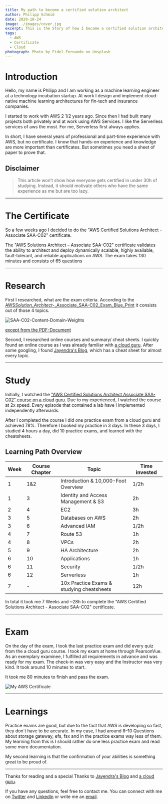 ```yaml
---
title: My path to become a certified solution architect
author: Philipp Schmid
date: 2020-10-24
image: ./images/cover.jpg
excerpt: This is the Story of how I became a certified solution architect within 28 hours of preparation.
tags:
  - AWS
  - Certificate
  - Cloud
photograph: Photo by Fidel Fernando on Unsplash
---
```


# Introduction

Hello, my name is Philipp and I am working as a machine learning engineer at a technology incubation startup. At work I
design and implement cloud-native machine learning architectures for fin-tech and insurance companies.

I started to work with AWS 2 1/2 years ago. Since then I had built many projects both privately and at work using AWS
Services. I like the Serverless services of aws the most. For me, Serverless first always applies.

In short, I have several years of professional and part-time experience with AWS, but no certificate. I know that
hands-on experience and knowledge are more important than certificates. But sometimes you need a sheet of paper to prove
that.

## Disclaimer

> This article won’t show how everyone gets certified in under 30h of studying. Instead, it should motivate others who
> have the same experience as me but are too lazy.

---

# The Certificate

So a few weeks ago I decided to do the "AWS Certified Solutions Architect - Associate SAA-C02" certificate.

The "AWS Solutions Architect – Associate SAA-C02" certificate validates the ability to architect and deploy dynamically
scalable, highly available, fault-tolerant, and reliable applications on AWS. The exam takes 130 minutes and consists of
65 questions

---

# Research

First I researched, what are the exam criteria. According to the
[AWS*Solution_Architect*-\_Associate_SAA-C02_Exam_Blue_Print](https://d1.awsstatic.com/training-and-certification/docs-sa-assoc/AWS-Certified-Solutions-Architect-Associate-Exam-Guide_v1.1_2019_08_27_FINAL.pdf)
it consists out of those 4 topics.

![SAA-C02-Content-Domain-Weights](./images/SAA-C02-Content-Domain-Weights.png)

[except from the PDF-Document](https://d1.awsstatic.com/training-and-certification/docs-sa-assoc/AWS-Certified-Solutions-Architect-Associate-Exam-Guide_v1.1_2019_08_27_FINAL.pdf)

Second, I researched online courses and summary/ cheat sheets. I quickly found an online course as I was already
familiar with [a cloud guru](https://acloudguru.com/). After some googling, I found
[Jayendra's Blog](https://jayendrapatil.com/aws-certified-solutions-architect-associate-saa-c02-exam-learning-path/),
which has a cheat sheet for almost every topic.

---

# Study

Initially, I watched the
["AWS Certified Solutions Architect Associate SAA-C02" course on a cloud guru](https://acloud.guru/learn/aws-certified-solutions-architect-associate).
Due to my experienced, I watched the course at 2x speed. Every episode that contained a lab have I implemented
independently afterwards.

After I completed the course I did one practice exam from a cloud guru and achieved 78%. Therefore I booked my practice
in 3 days. In these 3 days, I studied 4 hours a day, did 10 practice exams, and learned with the cheatsheets.

## Learning Path Overview

| Week | Course Chapter | Topic                                     | Time invested |
| ---- | -------------- | ----------------------------------------- | ------------- |
| 1    | 1&2            | Introduction & 10,000-Foot Overview       | 1/2h          |
| 1    | 3              | Identity and Access Management & S3       | 2h            |
| 2    | 4              | EC2                                       | 3h            |
| 3    | 5              | Databases on AWS                          | 2h            |
| 3    | 6              | Advanced IAM                              | 1/2h          |
| 4    | 7              | Route 53                                  | 1h            |
| 4    | 8              | VPCs                                      | 2h            |
| 5    | 9              | HA Architecture                           | 2h            |
| 6    | 10             | Applications                              | 1h            |
| 6    | 11             | Security                                  | 1/2h          |
| 6    | 12             | Serverless                                | 1h            |
| 7    | -              | 10x Practice Exams & studying cheatsheets | 12h           |

In total it took me 7 Weeks and ~28h to complete the "AWS Certified Solutions Architect - Associate SAA-C02"
certificate.

---

# Exam

On the day of the exam, I took the last practice exam and did every quiz from the a cloud guru course. I took my exam at
home through PearsonVue. As an exemplary examinee, I fulfilled all requirements in advance and was ready for my exam.
The check-in was very easy and the Instructor was very kind. It took around 10 minutes to start.

It took me 80 minutes to finish and pass the exam.

![My AWS Certificate](./images/certificate.png)

---

# Learnings

Practice exams are good, but due to the fact that AWS is developing so fast, they don´t have to be accurate. In my case,
I had around 8–10 Questions about storage gateway, efs, fsx and in the practice exams way less of them. My learning from
this is I should rather do one less practice exam and read some more documentation.

My second learning is that the confirmation of your abilities is something great to be proud of.

---

Thanks for reading and a special Thanks to
[Jayendra's Blog](https://jayendrapatil.com/aws-certified-solutions-architect-associate-saa-c02-exam-learning-path/) and
[a cloud guru](https://acloudguru.com/).

If you have any questions, feel free to contact me. You can connect with me on
[Twitter](https://twitter.com/_philschmid) and [LinkedIn](https://www.linkedin.com/in/philipp-schmid-a6a2bb196/) or
write me an [email](https://www.philschmid.de).
